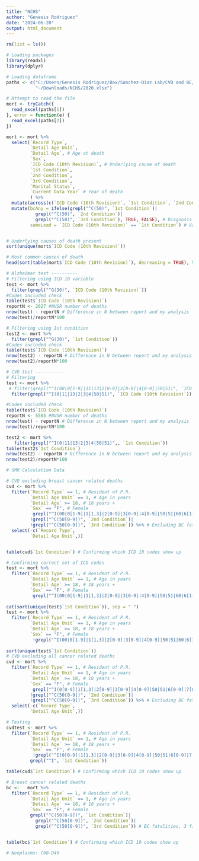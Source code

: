 ```yaml
---
title: "NCHS"
author: "Genesis Rodriguez"
date: "2024-06-20"
output: html_document
---
```


```r
rm(list = ls())

# Loading packages
library(readxl)
library(dplyr)

# Loading dataframe
paths <- c("C:/Users/Genesis Rodriguez/Box/Sanchez-Diaz Lab/CVD and BC/Defunciones/NCHS/Procesadas/Listas/2020.xlsx",
           "~/Downloads/NCHS/2020.xlsx")

# Attempt to read the file
mort <- tryCatch({
  read_excel(paths[1])
}, error = function(e) {
  read_excel(paths[2])
})

mort <- mort %>%
  select(`Record Type`,
         `Detail Age Unit`,
         `Detail Age`, # Age at death
         `Sex`,
         `ICD Code (10th Revision)`, # Underlying cause of death
         `1st Condition`,
         `2nd Condition`,
         `3rd Condition`,
         `Marital Status`,
         `Current Data Year` # Year of death
         ) %>%
  mutate(across(c(`ICD Code (10th Revision)`, `1st Condition`, `2nd Condition`, `3rd Condition`), ~ sub("^(.{3})(.)", "\\1.\\2", .))) %>% # Insert a period after the third character for any 4-character string in `1st Condition`
  mutate(bcAny = ifelse(grepl("^C(50)", `1st Condition`)|
           grepl("^C(50)", `2nd Condition`)|
           grepl("^C(50)", `3rd Condition`), TRUE, FALSE), # Diagnosis in any level
         sameLead = `ICD Code (10th Revision)` == `1st Condition`) # Variable that checks if ICD 10 and 1st Condition are the same


# Underlying causes of death present
sort(unique(mort$`ICD Code (10th Revision)`))

# Most common causes of death
head(sort(table(mort$`ICD Code (10th Revision)`), decreasing = TRUE), 5)

# Alzheimer test ----------
# Filtering using ICD 10 variable
test <- mort %>%
  filter(grepl("^G(30)", `ICD Code (10th Revision)`))
#Codes included check
table(test$`ICD Code (10th Revision)`)
reportN <- 2627 #NVSR number of deaths
nrow(test) - reportN # Difference in N between report and my analysis
nrow(test)/reportN*100

# Filtering using 1st condition
test2 <- mort %>%
  filter(grepl("^G(30)", `1st Condition`))
#Codes included check
table(test$`ICD Code (10th Revision)`)
nrow(test2) - reportN # Difference in N between report and my analysis
nrow(test2)/reportN*100

# CVD test -----------
# Filtering
test <- mort %>%
 # filter(grepl("^I(00|0[1-9]|11|13|2[0-9]|3[0-9]|4[0-9]|50|51)", `ICD Code (10th Revision)`))
  filter(grepl("^I(0|11|13|2|3|4|50|51)", `ICD Code (10th Revision)`))

#Codes included check
table(test$`ICD Code (10th Revision)`)
reportN <- 5565 #NVSR number of deaths
nrow(test) - reportN # Difference in N between report and my analysis
nrow(test)/reportN*100

test2 <- mort %>%
   filter(grepl("^I(0|11|13|2|3|4|50|51)",, `1st Condition`))
table(test2$`1st Condition`)
nrow(test2) - reportN # Difference in N between report and my analysis
nrow(test2)/reportN*100

# SMR Calculation Data

# CVD excluding breast cancer related deaths
cvd <- mort %>%
  filter(`Record Type` == 1, # Resident of P.R.
         `Detail Age Unit` == 1, # Age in years
         `Detail Age` >= 18, # 18 years +
         `Sex` == "F", # Female
          grepl("^I(00|0[1-9]|1[1,3]|2[0-9]|3[0-9]|4[0-9]|50|51|60|6[1-9]|7[0-8])", `1st Condition`),
         !grepl("^C(50[0-9])", `2nd Condition`)|
         !grepl("^C(50[0-9])", `3rd Condition`)) %>% # Excluding BC fatalities 
  select(-c(`Record Type`,
         `Detail Age Unit`,))


table(cvd$`1st Condition`) # Confirming which ICD 10 codes show up

# Confirming correct set of ICD codes
test <- mort %>%
  filter(`Record Type` == 1, # Resident of P.R.
         `Detail Age Unit` == 1, # Age in years
         `Detail Age` >= 18, # 18 years +
         `Sex` == "F", # Female
          grepl("^I(00|0[1-9]|1[1,3]|2[0-9]|3[0-9]|4[0-9]|50|51|60|6[1-9]|7[0-8])", `1st Condition`))
         
cat(sort(unique(test$`1st Condition`)), sep = " ")
test <- mort %>%
  filter(`Record Type` == 1, # Resident of P.R.
         `Detail Age Unit` == 1, # Age in years
         `Detail Age` >= 18, # 18 years +
         `Sex` == "F", # Female
          !grepl("^I(00|0[1-9]|1[1,3]|2[0-9]|3[0-9]|4[0-9]|50|51|60|6[1-9]|7[0-8])", `1st Condition`))
         
sort(unique(test$`1st Condition`))
# CVD excluding all cancer related deaths
cvd <- mort %>%
  filter(`Record Type` == 1, # Resident of P.R.
         `Detail Age Unit` == 1, # Age in years
         `Detail Age` >= 18, # 18 years +
         `Sex` == "F", # Female
          grepl("^I(0[0-9]|1[1,3]|2[0-9]|3[0-9]|4[0-9]|50|51|6[0-9]|7[0-8])\\b", `1st Condition`),
         !grepl("^C(50[0-9])", `2nd Condition`)|
         !grepl("^C(50[0-9])", `3rd Condition`)) %>% # Excluding BC fatalities
  select(-c(`Record Type`,
         `Detail Age Unit`,))

# Testing
cvdtest <- mort %>%
  filter(`Record Type` == 1, # Resident of P.R.
         `Detail Age Unit` == 1, # Age in years
         `Detail Age` >= 18, # 18 years +
         `Sex` == "F", # Female
          !grepl("^I(0[0-9]|1[1,3]|2[0-9]|3[0-9]|4[0-9]|50|51|6[0-9]|7[0-8])\\b", `1st Condition`),
         grepl("^I", `1st Condition`))

table(cvd$`1st Condition`) # Confirming which ICD 10 codes show up

# Breast cancer related deaths
bc <-   mort %>%
  filter(`Record Type` == 1, # Resident of P.R.
         `Detail Age Unit` == 1, # Age in years
         `Detail Age` >= 18, # 18 years +
         `Sex` == "F", # Female
         grepl("^C(50[0-9])", `1st Condition`)|
           grepl("^C(50[0-9])", `2nd Condition`)|
           grepl("^C(50[0-9])", `3rd Condition`)) # BC fatalities, 3 first causes


table(bc$`1st Condition`) # Confirming which ICD 10 codes show up

# Neoplasms: C00-D49




```